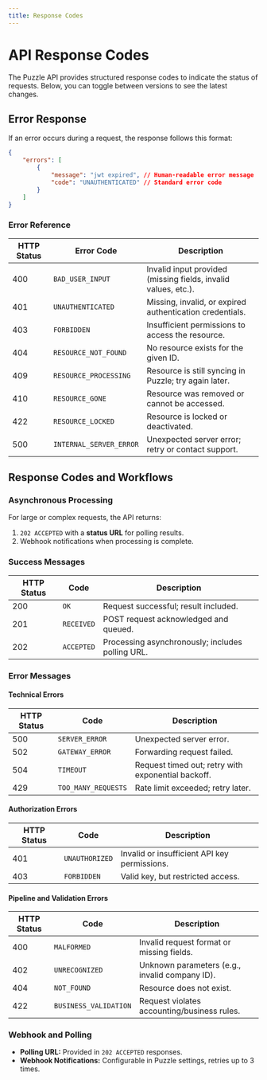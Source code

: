```yaml
---
title: Response Codes
---
```


# API Response Codes

The Puzzle API provides structured response codes to indicate the status of requests. Below, you can toggle between versions to see the latest changes.

<Tabs>
<Tab label="v1.0">

## Error Response

If an error occurs during a request, the response follows this format:

```json
{
    "errors": [
        {
            "message": "jwt expired", // Human-readable error message
            "code": "UNAUTHENTICATED" // Standard error code
        }
    ]
}
```

### Error Reference

| HTTP Status | Error Code            | Description |
|------------|----------------------|-------------|
| 400        | `BAD_USER_INPUT`      | Invalid input provided (missing fields, invalid values, etc.). |
| 401        | `UNAUTHENTICATED`     | Missing, invalid, or expired authentication credentials. |
| 403        | `FORBIDDEN`           | Insufficient permissions to access the resource. |
| 404        | `RESOURCE_NOT_FOUND`  | No resource exists for the given ID. |
| 409        | `RESOURCE_PROCESSING` | Resource is still syncing in Puzzle; try again later. |
| 410        | `RESOURCE_GONE`       | Resource was removed or cannot be accessed. |
| 422        | `RESOURCE_LOCKED`     | Resource is locked or deactivated. |
| 500        | `INTERNAL_SERVER_ERROR` | Unexpected server error; retry or contact support. |

</Tab>

<Tab label="v1.1">

## Response Codes and Workflows

### Asynchronous Processing

For large or complex requests, the API returns:
1. `202 ACCEPTED` with a **status URL** for polling results.
2. Webhook notifications when processing is complete.

### Success Messages

| HTTP Status | Code      | Description |
|------------|----------|-------------|
| 200        | `OK`     | Request successful; result included. |
| 201        | `RECEIVED` | POST request acknowledged and queued. |
| 202        | `ACCEPTED` | Processing asynchronously; includes polling URL. |

### Error Messages

#### Technical Errors

| HTTP Status | Code               | Description |
|------------|-------------------|-------------|
| 500        | `SERVER_ERROR`      | Unexpected server error. |
| 502        | `GATEWAY_ERROR`     | Forwarding request failed. |
| 504        | `TIMEOUT`           | Request timed out; retry with exponential backoff. |
| 429        | `TOO_MANY_REQUESTS` | Rate limit exceeded; retry later. |

#### Authorization Errors

| HTTP Status | Code         | Description |
|------------|-------------|-------------|
| 401        | `UNAUTHORIZED` | Invalid or insufficient API key permissions. |
| 403        | `FORBIDDEN`    | Valid key, but restricted access. |

#### Pipeline and Validation Errors

| HTTP Status | Code                | Description |
|------------|--------------------|-------------|
| 400        | `MALFORMED`         | Invalid request format or missing fields. |
| 402        | `UNRECOGNIZED`      | Unknown parameters (e.g., invalid company ID). |
| 404        | `NOT_FOUND`         | Resource does not exist. |
| 422        | `BUSINESS_VALIDATION` | Request violates accounting/business rules. |

### Webhook and Polling

- **Polling URL:** Provided in `202 ACCEPTED` responses.
- **Webhook Notifications:** Configurable in Puzzle settings, retries up to 3 times.

</Tab>
</Tabs>
